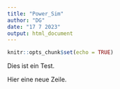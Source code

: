 ```yaml
---
title: "Power_Sim"
author: "DG"
date: "17 7 2023"
output: html_document
---
```


```r
knitr::opts_chunk$set(echo = TRUE)
```

Dies ist ein Test.

Hier eine neue Zeile.

